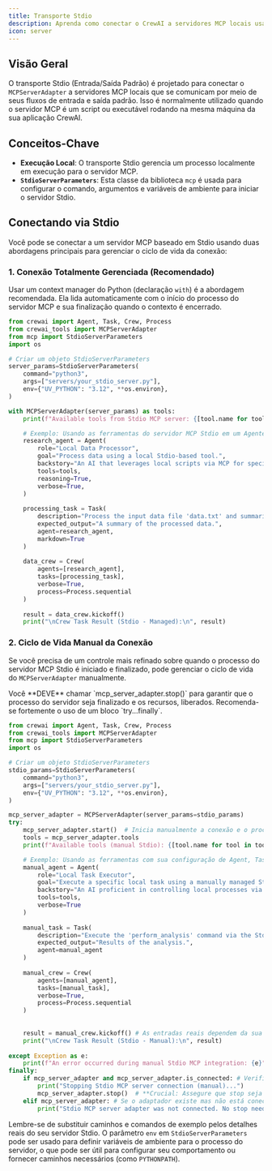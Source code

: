 ```yaml
---
title: Transporte Stdio
description: Aprenda como conectar o CrewAI a servidores MCP locais usando o mecanismo de transporte Stdio (Entrada/Saída Padrão).
icon: server
---
```


## Visão Geral

O transporte Stdio (Entrada/Saída Padrão) é projetado para conectar o `MCPServerAdapter` a servidores MCP locais que se comunicam por meio de seus fluxos de entrada e saída padrão. Isso é normalmente utilizado quando o servidor MCP é um script ou executável rodando na mesma máquina da sua aplicação CrewAI.

## Conceitos-Chave

- **Execução Local**: O transporte Stdio gerencia um processo localmente em execução para o servidor MCP.
- **`StdioServerParameters`**: Esta classe da biblioteca `mcp` é usada para configurar o comando, argumentos e variáveis de ambiente para iniciar o servidor Stdio.

## Conectando via Stdio

Você pode se conectar a um servidor MCP baseado em Stdio usando duas abordagens principais para gerenciar o ciclo de vida da conexão:

### 1. Conexão Totalmente Gerenciada (Recomendado)

Usar um context manager do Python (declaração `with`) é a abordagem recomendada. Ela lida automaticamente com o início do processo do servidor MCP e sua finalização quando o contexto é encerrado.

```python
from crewai import Agent, Task, Crew, Process
from crewai_tools import MCPServerAdapter
from mcp import StdioServerParameters
import os

# Criar um objeto StdioServerParameters
server_params=StdioServerParameters(
    command="python3", 
    args=["servers/your_stdio_server.py"],
    env={"UV_PYTHON": "3.12", **os.environ},
)

with MCPServerAdapter(server_params) as tools:
    print(f"Available tools from Stdio MCP server: {[tool.name for tool in tools]}")

    # Exemplo: Usando as ferramentas do servidor MCP Stdio em um Agente CrewAI
    research_agent = Agent(
        role="Local Data Processor",
        goal="Process data using a local Stdio-based tool.",
        backstory="An AI that leverages local scripts via MCP for specialized tasks.",
        tools=tools,
        reasoning=True,
        verbose=True,
    )
    
    processing_task = Task(
        description="Process the input data file 'data.txt' and summarize its contents.",
        expected_output="A summary of the processed data.",
        agent=research_agent,
        markdown=True
    )
    
    data_crew = Crew(
        agents=[research_agent],
        tasks=[processing_task],
        verbose=True,
        process=Process.sequential 
    )
   
    result = data_crew.kickoff()
    print("\nCrew Task Result (Stdio - Managed):\n", result)

```

### 2. Ciclo de Vida Manual da Conexão

Se você precisa de um controle mais refinado sobre quando o processo do servidor MCP Stdio é iniciado e finalizado, pode gerenciar o ciclo de vida do `MCPServerAdapter` manualmente.

<Info>
Você **DEVE** chamar `mcp_server_adapter.stop()` para garantir que o processo do servidor seja finalizado e os recursos, liberados. Recomenda-se fortemente o uso de um bloco `try...finally`.
</Info>

```python
from crewai import Agent, Task, Crew, Process
from crewai_tools import MCPServerAdapter
from mcp import StdioServerParameters
import os

# Criar um objeto StdioServerParameters
stdio_params=StdioServerParameters(
    command="python3", 
    args=["servers/your_stdio_server.py"],
    env={"UV_PYTHON": "3.12", **os.environ},
)

mcp_server_adapter = MCPServerAdapter(server_params=stdio_params)
try:
    mcp_server_adapter.start()  # Inicia manualmente a conexão e o processo do servidor
    tools = mcp_server_adapter.tools
    print(f"Available tools (manual Stdio): {[tool.name for tool in tools]}")

    # Exemplo: Usando as ferramentas com sua configuração de Agent, Task, Crew
    manual_agent = Agent(
        role="Local Task Executor",
        goal="Execute a specific local task using a manually managed Stdio tool.",
        backstory="An AI proficient in controlling local processes via MCP.",
        tools=tools,
        verbose=True
    )
    
    manual_task = Task(
        description="Execute the 'perform_analysis' command via the Stdio tool.",
        expected_output="Results of the analysis.",
        agent=manual_agent
    )
    
    manual_crew = Crew(
        agents=[manual_agent],
        tasks=[manual_task],
        verbose=True,
        process=Process.sequential
    )
        
       
    result = manual_crew.kickoff() # As entradas reais dependem da sua ferramenta
    print("\nCrew Task Result (Stdio - Manual):\n", result)
            
except Exception as e:
    print(f"An error occurred during manual Stdio MCP integration: {e}")
finally:
    if mcp_server_adapter and mcp_server_adapter.is_connected: # Verifica se está conectado antes de parar
        print("Stopping Stdio MCP server connection (manual)...")
        mcp_server_adapter.stop()  # **Crucial: Assegure que stop seja chamado**
    elif mcp_server_adapter: # Se o adaptador existe mas não está conectado (ex.: start falhou)
        print("Stdio MCP server adapter was not connected. No stop needed or start failed.")

```

Lembre-se de substituir caminhos e comandos de exemplo pelos detalhes reais do seu servidor Stdio. O parâmetro `env` em `StdioServerParameters` pode ser usado para definir variáveis de ambiente para o processo do servidor, o que pode ser útil para configurar seu comportamento ou fornecer caminhos necessários (como `PYTHONPATH`).